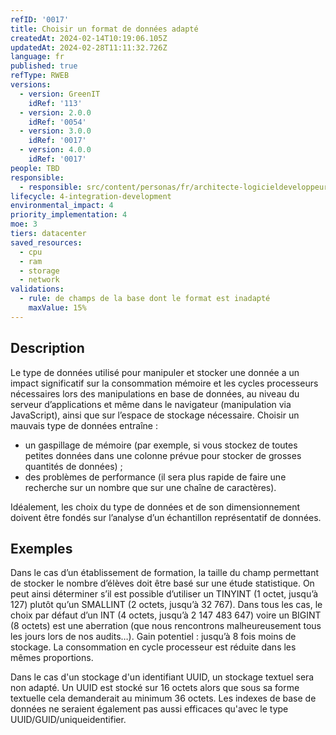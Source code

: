 ```yaml
---
refID: '0017'
title: Choisir un format de données adapté
createdAt: 2024-02-14T10:19:06.105Z
updatedAt: 2024-02-28T11:11:32.726Z
language: fr
published: true
refType: RWEB
versions:
  - version: GreenIT
    idRef: '113'
  - version: 2.0.0
    idRef: '0054'
  - version: 3.0.0
    idRef: '0017'
  - version: 4.0.0
    idRef: '0017'
people: TBD
responsible:
  - responsible: src/content/personas/fr/architecte-logicieldeveloppeur.mdx
lifecycle: 4-integration-development
environmental_impact: 4
priority_implementation: 4
moe: 3
tiers: datacenter
saved_resources:
  - cpu
  - ram
  - storage
  - network
validations:
  - rule: de champs de la base dont le format est inadapté
    maxValue: 15%
---
```


## Description

Le type de données utilisé pour manipuler et stocker une donnée a un impact significatif sur la consommation mémoire et
les cycles processeurs nécessaires lors des manipulations en base de données, au niveau du serveur d’applications et même
dans le navigateur (manipulation via JavaScript), ainsi que sur l’espace de stockage nécessaire. Choisir un mauvais type de données entraîne :

* un gaspillage de mémoire (par exemple, si vous stockez de toutes
  petites données dans une colonne prévue pour stocker de grosses quantités de données) ;
* des problèmes de performance (il sera plus rapide de faire une
  recherche sur un nombre que sur une chaîne de caractères).

Idéalement, les choix du type de données et de son dimensionnement doivent être fondés sur l’analyse d’un échantillon représentatif de données.

## Exemples

Dans le cas d’un établissement de formation, la taille du champ permettant de stocker le nombre d’élèves doit être basé sur une étude statistique.
On peut ainsi déterminer s’il est possible d’utiliser un TINYINT (1 octet, jusqu’à 127) plutôt qu’un SMALLINT (2 octets, jusqu’à 32 767).
Dans tous les cas, le choix par défaut d’un INT (4 octets, jusqu’à 2 147 483 647) voire un BIGINT (8 octets) est une aberration (que nous rencontrons malheureusement tous les jours lors de nos audits…).
Gain potentiel : jusqu’à 8 fois moins de stockage. La consommation en cycle processeur est réduite dans les mêmes proportions.

Dans le cas d'un stockage d'un identifiant UUID, un stockage textuel sera non adapté. Un UUID est stocké sur 16 octets alors que sous sa forme textuelle cela demanderait au minimum 36 octets. Les indexes de base de données ne seraient également pas aussi efficaces qu'avec le type UUID/GUID/uniqueidentifier.
